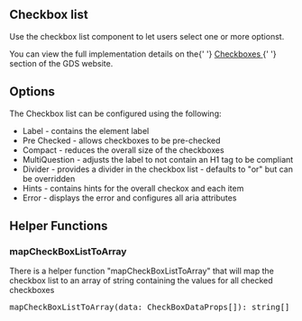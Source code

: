 
<Meta title="Components/Checkboxlist/Information" />

<h2>Checkbox list</h2>

<p>Use the checkbox list component to let users select one or more optionst.</p>

<p>
  You can view the full implementation details on the{' '}
  <a
    href="https://design-system.service.gov.uk/components/checkboxes/"
    target="_blank"
    rel="noreferrer"
  >
    Checkboxes
  </a>{' '}
  section of the GDS website.
</p>

<h2>Options</h2>

<p>The Checkbox list can be configured using the following:</p>

<ul>
  <li>Label - contains the element label</li>
  <li>Pre Checked - allows checkboxes to be pre-checked</li>
  <li>Compact - reduces the overall size of the checkboxes</li>
  <li>
    MultiQuestion - adjusts the label to not contain an H1 tag to be compliant
  </li>
  <li>
    Divider - provides a divider in the checkbox list - defaults to "or" but can
    be overridden
  </li>
  <li>Hints - contains hints for the overall checkox and each item</li>
  <li>Error - displays the error and configures all aria attributes</li>
</ul>

<h2>Helper Functions</h2>

<h3>mapCheckBoxListToArray</h3>

<p>
  There is a helper function "mapCheckBoxListToArray" that will map the checkbox
  list to an array of string containing the values for all checked checkboxes
</p>

<pre>mapCheckBoxListToArray(data: CheckBoxDataProps[]): string[]</pre>
